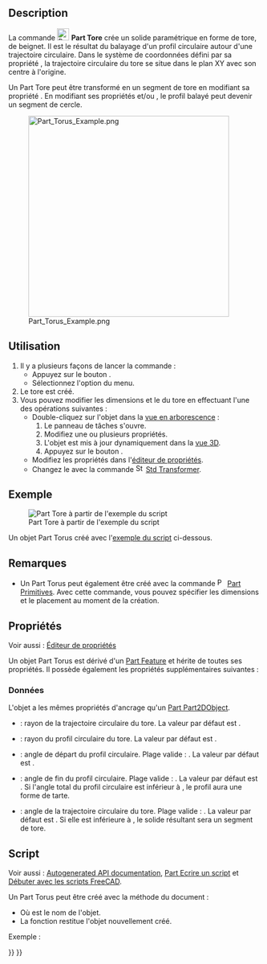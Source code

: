 <languages/>

{{Docnav/fr
|[[Part_Cone/fr|Cône]]
|[[Part_Tube/fr|Tube]]
|[[Part_Workbench/fr|Atelier Part]]
|IconL=Part_Cone.svg
|IconR=Part_Tube.svg
|IconC=Workbench_Part.svg
}}

{{GuiCommand/fr
|Name=Part Torus
|Name/fr=Part Tore
|MenuLocation=Part → Primitives → Tore
|Workbenches=[[Part_Workbench/fr|Part]]
|SeeAlso=[[Part_Primitives/fr|Part Primitives]]
}}

== Description ==

La commande [[Image:Part_Torus.svg|24px]] '''Part Tore''' crée un solide paramétrique en forme de tore, de beignet. Il est le résultat du balayage d'un profil circulaire autour d'une trajectoire circulaire. Dans le système de coordonnées défini par sa propriété {{PropertyData|Placement}}, la trajectoire circulaire du tore se situe dans le plan XY avec son centre à l'origine.

Un Part Tore peut être transformé en un segment de tore en modifiant sa propriété {{PropertyData|Angle3}}. En modifiant ses propriétés {{PropertyData|Angle1}} et/ou {{PropertyData|Angle2}}, le profil balayé peut devenir un segment de cercle.

[[Image:Part_Torus_Example.png|400px]]

<span id="Usage"></span>
== Utilisation ==

# Il y a plusieurs façons de lancer la commande :
#* Appuyez sur le bouton {{Button|[[Image:Part_Torus.svg|16px]] [[Part_Torus/fr|Tore]]}}.
#* Sélectionnez l'option {{MenuCommand|Part → Primitives → [[Image:Part_Torus.svg|16px]] Tore}} du menu.
# Le tore est créé.
# Vous pouvez modifier les dimensions et le {{PropertyData|Placement}} du tore en effectuant l'une des opérations suivantes :
#* Double-cliquez sur l'objet dans la [[Tree_view/fr|vue en arborescence]] :
#*# Le panneau de tâches {{MenuCommand|Primitives géométriques}} s'ouvre.
#*# Modifiez une ou plusieurs propriétés.
#*# L'objet est mis à jour dynamiquement dans la [[3D_view/fr|vue 3D]].
#*# Appuyez sur le bouton {{Button|OK}}.
#* Modifiez les propriétés dans l'[[Property_editor/fr|éditeur de propriétés]].
#* Changez le {{PropertyData|Placement}} avec la commande [[Image:Std_TransformManip.svg|16px]] [[Std_TransformManip/fr|Std Transformer]].

<span id="Example"></span>
== Exemple ==

[[Image:Part_Torus_Scripting_Example.png|thumb|Part Tore à partir de l'exemple du script]]

Un objet Part Torus créé avec l'[[#Script|exemple du script]] ci-dessous.

<span id="Notes"></span>
== Remarques ==

* Un Part Torus peut également être créé avec la commande [[Image:Part_Primitives.svg|16px]] [[Part_Primitives/fr|Part Primitives]]. Avec cette commande, vous pouvez spécifier les dimensions et le placement au moment de la création.

<span id="Properties"></span>
== Propriétés ==

Voir aussi : [[Property_editor/fr|Éditeur de propriétés]]

Un objet Part Torus est dérivé d'un [[Part_Feature/fr|Part Feature]] et hérite de toutes ses propriétés. Il possède également les propriétés supplémentaires suivantes :

<span id="Data"></span>
=== Données ===

{{TitleProperty|Attachment}}

L'objet a les mêmes propriétés d'ancrage qu'un [[Part_Part2DObject/fr#Donn.C3.A9es|Part Part2DObject]].

{{TitleProperty|Torus}}

* {{PropertyData|Radius1|Length}} : rayon de la trajectoire circulaire du tore. La valeur par défaut est {{Value|10mm}}.
* {{PropertyData|Radius2|Length}} : rayon du profil circulaire du tore. La valeur par défaut est {{Value|2mm}}.
* {{PropertyData|Angle1|Angle}} : angle de départ du profil circulaire. Plage valide : {{Value|-180° &lt;&#61; value &lt;&#61; 180°}}. La valeur par défaut est {{Value|-180°}}.
* {{PropertyData|Angle2|Angle}} : angle de fin du profil circulaire. Plage valide : {{Value|-180° &lt;&#61; value &lt;&#61; 180°}}. La valeur par défaut est {{Value|180°}}. Si l'angle total du profil circulaire est inférieur à {{Value|360°}}, le profil aura une forme de tarte.
* {{PropertyData|Angle3|Angle}} : angle de la trajectoire circulaire du tore. Plage valide : {{Value|0° &lt; value &lt;&#61; 360°}}. La valeur par défaut est {{Value|360°}}. Si elle est inférieure à {{Value|360°}}, le solide résultant sera un segment de tore.

<span id="Scripting"></span>
== Script ==

Voir aussi : [https://freecad.github.io/SourceDoc/ Autogenerated API documentation], [[Part_scripting/fr|Part Ecrire un script]] et [[FreeCAD_Scripting_Basics/fr|Débuter avec les scripts FreeCAD]].

Un Part Torus peut être créé avec la méthode {{incode|addObject()}} du document :

{{Code|code=
torus = FreeCAD.ActiveDocument.addObject("Part::Torus", "myTorus")
}}

* Où {{Incode|"myTorus"}} est le nom de l'objet.
* La fonction restitue l'objet nouvellement créé.

Exemple :

{{Code|code=
import FreeCAD as App

doc = App.activeDocument()

torus = doc.addObject("Part::Torus", "myTorus")
torus.Radius1 = 20
torus.Radius2 = 10
torus.Angle1 = -90
torus.Angle2 = 45
torus.Angle3 = 270
torus.Placement = App.Placement(App.Vector(1, 2, 3), App.Rotation(30, 45, 10))

doc.recompute()
}}


{{Docnav/fr
|[[Part_Cone/fr|Cône]]
|[[Part_Tube/fr|Tube]]
|[[Part_Workbench/fr|Atelier Part]]
|IconL=Part_Cone.svg
|IconR=Part_Tube.svg
|IconC=Workbench_Part.svg
}}

{{Part_Tools_navi{{#translation:}}}}
{{Userdocnavi{{#translation:}}}}